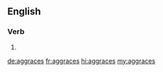 ==English==

===Verb===
{{head|en|verb form}}

# {{en-third-person singular of|aggrace}}

[[de:aggraces]]
[[fr:aggraces]]
[[hi:aggraces]]
[[my:aggraces]]